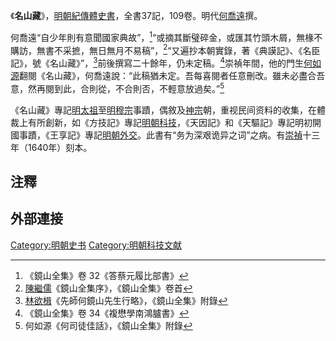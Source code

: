《'''名山藏'''》，[[明朝|明朝]][[紀傳體|紀傳體]][[史書|史書]]，全書37記，109卷。明代[[何喬遠|何喬遠]]撰。

何喬遠“自少年則有意聞國家典故”，<ref>《鏡山全集》卷 32《答蔡元履比部書》</ref>“或摘其斷璧碎金，或匯其竹頭木屑，無椽不購訪，無書不采摭，無日無月不易稿”，<ref>[[陳繼儒|陳繼儒]]《鏡山全集序》，《鏡山全集》卷首</ref>“又遍抄本朝實錄，著《典謨記》、《名臣記》，號《名山藏》”，<ref>[[林欲楫|林欲楫]]《先師何鏡山先生行略》，《鏡山全集》附錄</ref>前後撰寫二十餘年，仍未定稿。<ref>《鏡山全集》卷 34《複懋學南鴻臚書》</ref>崇禎年間，他的門生[[何如源|何如源]]翻閱《名山藏》，何喬遠說：“此稿猶未定。吾每喜閱者任意刪改。雖未必盡合吾意，然再閱到此，合則從，不合則否，不輕意放過矣。”<ref>何如源《何司徒佳話》，《鏡山全集》附錄</ref>

《名山藏》專記[[明太祖|明太祖]]至[[明穆宗|明穆宗]]事蹟，偶敘及[[明神宗|神宗]]朝，重视民间资料的收集，在體裁上有所創新，如《方技記》專記[[明朝科技|明朝科技]]，《天因記》和《天驅記》專記明初開國事蹟，《王享記》專記[[明朝外交|明朝外交]]。此書有“务为深艰诡异之词”之病。有[[崇禎|崇禎]]十三年（1640年）刻本。

==注釋==
{{reflist}}

==外部連接==
{{wikisource}}

[[Category:明朝史书|Category:明朝史书]]
[[Category:明朝科技文献|Category:明朝科技文献]]